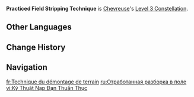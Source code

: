 {{Constellation Infobox
|image         = Constellation Practiced Field Stripping Technique.png
|character     = Chevreuse
|level         = 3
|description   = Increases the Level of [[Short-Range Rapid Interdiction Fire]] by 3.<br>Maximum upgrade level is 15.
|scale_att1    = 
|scale_att2    = 
|utility1      = Talent Level Increase
|utility2      = Elemental Skill Level Increase
}}
'''Practiced Field Stripping Technique''' is [[Chevreuse]]'s [[Level 3 Constellation]].
<!--
==Gameplay Notes==
--><!--
==Preview==
{Preview
|file = Practiced Field Stripping Technique Preview
}
-->
==Other Languages==
{{Other Languages
|en      = Practiced Field Stripping Technique
|zhs     = 娴熟复装的技巧
|zhs_rm  = Xiánshú Fùzhuāng de Jìqiǎo
|zht     = 嫻熟復裝的技巧
|zht_rm  = Xiánshú Fùzhuāng de Jìqiǎo
|zh_tl   = 
|ja      = 熟練装弾の技術
|ja_rm   = Jukuren Soudan no Gijutsu
|ja_tl   = 
|ko      = 숙련된 재장전 솜씨
|ko_rm   = 
|ko_tl   = 
|es      = Recarga artificiosa
|es_tl   = Artificial Recharge
|fr      = Technique du démontage de terrain
|fr_tl   = Field Stripping Technique
|ru      = Отработанная разборка в поле
|ru_tl   = 
|th      = Practiced Field Stripping Technique
|vi      = Kỹ Thuật Nạp Đạn Thuần Thục
|vi_tl   = 
|de      = Das Überleben sichernde Schlachtfeldtechnik
|de_tl   = Survival-Ensuring Battlefield Technique
|id      = Practiced Field Stripping Technique
|pt      = Técnica Copiadora Proficiente
|pt_tl   = 
|tr      = Uygulamalı Sökme Takma Tekniği
|tr_tl   = 
|it      = Abile tecnica di disassemblaggio
|it_tl   = 
}}

==Change History==
{{Change History|4.3}}

==Navigation==
{{Talent Navbox|Chevreuse}}

[[fr:Technique du démontage de terrain]]
[[ru:Отработанная разборка в поле]]
[[vi:Kỹ Thuật Nạp Đạn Thuần Thục]]